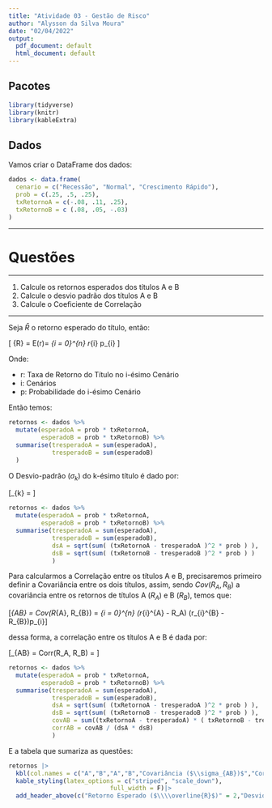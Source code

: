 ```yaml
---
title: "Atividade 03 - Gestão de Risco"
author: "Alysson da Silva Moura"
date: "02/04/2022"
output:
  pdf_document: default
  html_document: default
---
```


## Pacotes

```r
library(tidyverse)
library(knitr)
library(kableExtra)

```

## Dados

Vamos criar o DataFrame dos dados:

```r
dados <- data.frame(
  cenario = c("Recessão", "Normal", "Crescimento Rápido"),
  prob = c(.25, .5, .25),
  txRetornoA = c(-.08, .11, .25),
  txRetornoB = c (.08, .05, -.03)
)
```

---

# Questões

---

1. Calcule os retornos esperados dos títulos A e B
2. Calcule o desvio padrão dos títulos A e B
3. Calcule o Coeficiente de Correlação

---

Seja $\bar{R}$ o retorno esperado do título, então:

  \[ \bar{R} = E(r)= \sum_{i = 0}^{n} r_{i} p_{i} \]

Onde:

* r: Taxa de Retorno do Título no i-ésimo Cenário
* i: Cenários
* p: Probabilidade do i-ésimo Cenário

Então temos:

```r
retornos <- dados %>%
  mutate(esperadoA = prob * txRetornoA,
         esperadoB = prob * txRetornoB) %>%
  summarise(tresperadoA = sum(esperadoA),
            tresperadoB = sum(esperadoB)
  )
```


O Desvio-padrão $(\sigma_{k})$ do k-ésimo título é dado por:

\[\sigma_{k} = \sqrt{ \sum_{i = 0}^{n} (r_{i} - \bar{R})^{2}  p_{i}}\]


```r

retornos <- dados %>%
  mutate(esperadoA = prob * txRetornoA,
         esperadoB = prob * txRetornoB) %>%
  summarise(tresperadoA = sum(esperadoA),
            tresperadoB = sum(esperadoB),
            dsA = sqrt(sum( (txRetornoA - tresperadoA )^2 * prob ) ),
            dsB = sqrt(sum( (txRetornoB - tresperadoB )^2 * prob ) )
            )

```

Para calcularmos a Correlação entre os títulos A e B, precisaremos primeiro
definir a Covariância entre os dois títulos, assim, sendo $Cov(R_{A}, R_{B})$
a covariância entre os retornos de títulos A $(R_{A})$ e B ($R_{B}$), temos que:

\[\sigma_{AB} = Cov(R_{A}, R_{B}) = \sum_{i = 0}^{n} (r_{i}^{A} - R_A) (r_{i}^{B} - R_{B})p_{i}\]

dessa forma, a correlação entre os títulos A e B é dada por:

\[\rho_{AB} = Corr(R_A, R_B) = \frac{\sigma_{AB}}{\sigma_{A} * \sigma_{B}}\]


```r

retornos <- dados %>%
  mutate(esperadoA = prob * txRetornoA,
         esperadoB = prob * txRetornoB) %>%
  summarise(tresperadoA = sum(esperadoA),
            tresperadoB = sum(esperadoB),
            dsA = sqrt(sum( (txRetornoA - tresperadoA )^2 * prob ) ),
            dsB = sqrt(sum( (txRetornoB - tresperadoB )^2 * prob ) ),
            covAB = sum((txRetornoA - tresperadoA) * ( txRetornoB - tresperadoB) * prob),
            corrAB = covAB / (dsA * dsB)
            )
```

E a tabela que sumariza as questões:

```r
retornos |>
  kbl(col.names = c("A","B","A","B","Covariância ($\\sigma_{AB})$","Correlação ($\\rho_{AB}$)"), booktabs = T, escape = F) |> 
  kable_styling(latex_options = c("striped", "scale_down"),
                            full_width = F)|>  
  add_header_above(c("Retorno Esperado ($\\\\overline{R}$)" = 2,"Desvio-padrão ($\\\\sigma_{k}$)" = 2, " ", " "), escape = F)

```

